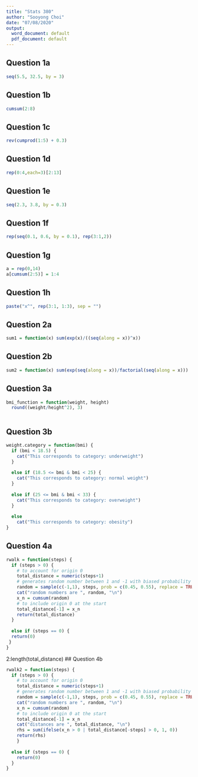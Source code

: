 ---
title: "Stats 380"
author: "Sooyong Choi"
date: "07/08/2020"
output:
  word_document: default
  pdf_document: default
---



## Question 1a
```{r}
seq(5.5, 32.5, by = 3)
```

## Question 1b
```{r}
cumsum(2:8)
```

## Question 1c
```{r}
rev(cumprod(1:5) + 0.3)
```

## Question 1d
```{r}
rep(0:4,each=3)[2:13]
```

## Question 1e
```{r}
seq(2.3, 3.8, by = 0.3)
```

## Question 1f
```{r}
rep(seq(0.1, 0.6, by = 0.1), rep(3:1,2))
```

## Question 1g
```{r}
a = rep(0,14)
a[cumsum(2:5)] = 1:4
```

## Question 1h
```{r}
paste("x^", rep(3:1, 1:3), sep = "")
```


## Question 2a
```{r}
sum1 = function(x) sum(exp(x)/((seq(along = x))^x))

```

## Question 2b
```{r}
sum2 = function(x) sum(exp(seq(along = x))/factorial(seq(along = x)))
```


## Question 3a
```{r}
bmi_function = function(weight, height) 
  round((weight/height^2), 3)
  

```

## Question 3b
```{r}
weight.category = function(bmi) {
  if (bmi < 18.5) {
    cat("This corresponds to category: underweight")
  }
    
  else if (18.5 <= bmi & bmi < 25) {
    cat("This corresponds to category: normal weight")
  }
    
  else if (25 <= bmi & bmi < 33) {
    cat("This corresponds to category: overweight")
  }
    
  else
    cat("This corresponds to category: obesity")
}

```

## Question 4a
```{r}
rwalk = function(steps) {
  if (steps > 0) {
    # to account for origin 0
    total_distance = numeric(steps+1)
    # generates random number between 1 and -1 with biased probability
    random = sample(c(-1,1), steps, prob = c(0.45, 0.55), replace = TRUE)
    cat("random numbers are ", random, "\n")
    x_n = cumsum(random)  
    # to include origin 0 at the start
    total_distance[-1] = x_n
    return(total_distance)
  }
  
  else if (steps == 0) {
  return(0)
 } 
}
```
2:length(total_distance)
## Question 4b
```{r}
rwalk2 = function(steps) {
  if (steps > 0) {
    # to account for origin 0
    total_distance = numeric(steps+1)
    # generates random number between 1 and -1 with biased probability
    random = sample(c(-1,1), steps, prob = c(0.45, 0.55), replace = TRUE)
    cat("random numbers are ", random, "\n")
    x_n = cumsum(random)
    # to include origin 0 at the start
    total_distance[-1] = x_n
    cat("distances are ", total_distance, "\n")
    rhs = sum(ifelse(x_n > 0 | total_distance[-steps] > 0, 1, 0))
    return(rhs)
    }
  
  else if (steps == 0) {
    return(0)
  }
}
```



